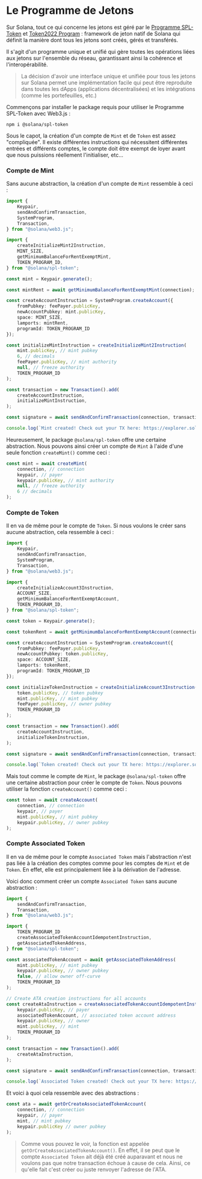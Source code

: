 
# Le Programme de Jetons

Sur Solana, tout ce qui concerne les jetons est géré par le [Programme SPL-Token](https://github.com/solana-program/token) et [Token2022 Program](/en/courses/token-2022-program) : framework de jeton natif de Solana qui définit la manière dont tous les jetons sont créés, gérés et transférés.

Il s'agit d'un programme unique et unifié qui gère toutes les opérations liées aux jetons sur l'ensemble du réseau, garantissant ainsi la cohérence et l'interopérabilité.

> La décision d'avoir une interface unique et unifiée pour tous les jetons sur Solana permet une implémentation facile qui peut être reproduite dans toutes les dApps (applications décentralisées) et les intégrations (comme les portefeuilles, etc.)

Commençons par installer le package requis pour utiliser le Programme SPL-Token avec Web3.js :

```
npm i @solana/spl-token
```

<ArticleSection name="Comptes de Mint et Comptes de Jeton" id="mint-and-token-accounts" level="h2" />

Sous le capot, la création d'un compte de `Mint` et de `Token` est assez "compliquée". Il existe différentes instructions qui nécessitent différentes entrées et différents comptes, le compte doit être exempt de loyer avant que nous puissions réellement l'initialiser, etc...

### Compte de Mint

Sans aucune abstraction, la création d'un compte de `Mint` ressemble à ceci :

```ts
import {
    Keypair,
    sendAndConfirmTransaction,
    SystemProgram,
    Transaction,
} from "@solana/web3.js";

import {
    createInitializeMint2Instruction,
    MINT_SIZE,
    getMinimumBalanceForRentExemptMint,
    TOKEN_PROGRAM_ID,
} from "@solana/spl-token";

const mint = Keypair.generate();

const mintRent = await getMinimumBalanceForRentExemptMint(connection);

const createAccountInstruction = SystemProgram.createAccount({
    fromPubkey: feePayer.publicKey,
    newAccountPubkey: mint.publicKey,
    space: MINT_SIZE,
    lamports: mintRent,
    programId: TOKEN_PROGRAM_ID
});

const initializeMintInstruction = createInitializeMint2Instruction(
    mint.publicKey, // mint pubkey
    6, // decimals
    feePayer.publicKey, // mint authority
    null, // freeze authority
    TOKEN_PROGRAM_ID
);

const transaction = new Transaction().add(
    createAccountInstruction,
    initializeMintInstruction,
);

const signature = await sendAndConfirmTransaction(connection, transaction, [keypair, mint]);

console.log(`Mint created! Check out your TX here: https://explorer.solana.com/tx/${signature}?cluster=devnet`);
```

Heureusement, le package `@solana/spl-token` offre une certaine abstraction. Nous pouvons ainsi créer un compte de `Mint` à l'aide d'une seule fonction `createMint()` comme ceci :

```ts
const mint = await createMint(
    connection, // connection
    keypair, // payer
    keypair.publicKey, // mint authority
    null, // freeze authority
    6 // decimals
);
```

### Compte de Token

Il en va de même pour le compte de `Token`. Si nous voulons le créer sans aucune abstraction, cela ressemble à ceci :

```ts
import {
    Keypair,
    sendAndConfirmTransaction,
    SystemProgram,
    Transaction,
} from "@solana/web3.js";

import {
    createInitializeAccount3Instruction,
    ACCOUNT_SIZE,
    getMinimumBalanceForRentExemptAccount,
    TOKEN_PROGRAM_ID,
} from "@solana/spl-token";

const token = Keypair.generate();

const tokenRent = await getMinimumBalanceForRentExemptAccount(connection);

const createAccountInstruction = SystemProgram.createAccount({
    fromPubkey: feePayer.publicKey,
    newAccountPubkey: token.publicKey,
    space: ACCOUNT_SIZE,
    lamports: tokenRent,
    programId: TOKEN_PROGRAM_ID
});

const initializeTokenInstruction = createInitializeAccount3Instruction(
    token.publicKey, // token pubkey
    mint.publicKey, // mint pubkey
    feePayer.publicKey, // owner pubkey
    TOKEN_PROGRAM_ID
);

const transaction = new Transaction().add(
    createAccountInstruction,
    initializeTokenInstruction,
);

const signature = await sendAndConfirmTransaction(connection, transaction, [keypair, token]);

console.log(`Token created! Check out your TX here: https://explorer.solana.com/tx/${signature}?cluster=devnet`);
```

Mais tout comme le compte de `Mint`, le package `@solana/spl-token` offre une certaine abstraction pour créer le compte de `Token`. Nous pouvons utiliser la fonction `createAccount()` comme ceci :

```ts
const token = await createAccount(
    connection, // connection
    keypair, // payer
    mint.publicKey, // mint pubkey
    keypair.publicKey, // owner pubkey
);
```

### Compte Associated Token

Il en va de même pour le compte `Associated Token` mais l'abstraction n'est pas liée à la création des comptes comme pour les comptes de `Mint` et de `Token`. En effet, elle est principalement liée à la dérivation de l'adresse.

Voici donc comment créer un compte `Associated Token` sans aucune abstraction :

```ts
import {
    sendAndConfirmTransaction,
    Transaction,
} from "@solana/web3.js";

import {
    TOKEN_PROGRAM_ID
    createAssociatedTokenAccountIdempotentInstruction,
    getAssociatedTokenAddress,
} from "@solana/spl-token";

const associatedTokenAccount = await getAssociatedTokenAddress(
    mint.publicKey, // mint pubkey
    keypair.publicKey, // owner pubkey
    false, // allow owner off-curve
    TOKEN_PROGRAM_ID
);

// Create ATA creation instructions for all accounts
const createAtaInstruction = createAssociatedTokenAccountIdempotentInstruction(
    keypair.publicKey, // payer
    associatedTokenAccount, // associated token account address
    keypair.publicKey, // owner
    mint.publicKey, // mint
    TOKEN_PROGRAM_ID
);

const transaction = new Transaction().add(
    createAtaInstruction,
);

const signature = await sendAndConfirmTransaction(connection, transaction, [keypair]);

console.log(`Associated Token created! Check out your TX here: https://explorer.solana.com/tx/${signature}?cluster=devnet`);
```

Et voici à quoi cela ressemble avec des abstractions :

```ts
const ata = await getOrCreateAssociatedTokenAccount(
    connection, // connection
    keypair, // payer
    mint, // mint pubkey
    keypair.publicKey // owner pubkey
);
```

> Comme vous pouvez le voir, la fonction est appelée `getOrCreateAssociatedTokenAccount()`. En effet, il se peut que le compte `Associated Token` ait déjà été créé auparavant et nous ne voulons pas que notre transaction échoue à cause de cela. Ainsi, ce qu'elle fait c'est créer ou juste renvoyer l'adresse de l'ATA.